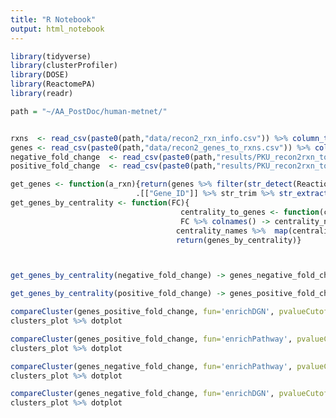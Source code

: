 ```yaml
---
title: "R Notebook"
output: html_notebook
---
```



```r
library(tidyverse)
library(clusterProfiler)
library(DOSE)
library(ReactomePA)
library(readr)

path = "~/AA_PostDoc/human-metnet/"


rxns  <- read_csv(paste0(path,"data/recon2_rxn_info.csv")) %>% column_to_rownames("X1")
genes <- read_csv(paste0(path,"data/recon2_genes_to_rxns.csv")) %>% column_to_rownames("X1")
negative_fold_change  <- read_csv(paste0(path,"results/PKU_recon2rxn_top_negative_fold_change.csv")) %>% column_to_rownames("X1")
positive_fold_change  <- read_csv(paste0(path,"results/PKU_recon2rxn_top_positive_fold_change.csv")) %>% column_to_rownames("X1")

get_genes <- function(a_rxn){return(genes %>% filter(str_detect(Reactions, regex(a_rxn, ignore_case = T))) %>%
                            .[["Gene_ID"]] %>% str_trim %>% str_extract_all("^\\d+") %>% unlist())}
get_genes_by_centrality <- function(FC){
                                      centrality_to_genes <- function(centrality_names){FC[[centrality_names]]  %>% map(get_genes) %>% unlist %>% unique %>% return}
                                      FC %>% colnames() -> centrality_names
                                     centrality_names %>%  map(centrality_to_genes) %>% purrr::set_names(centrality_names) -> genes_by_centrality
                                     return(genes_by_centrality)}



get_genes_by_centrality(negative_fold_change) -> genes_negative_fold_change

get_genes_by_centrality(positive_fold_change) -> genes_positive_fold_change
```

```r
compareCluster(genes_positive_fold_change, fun='enrichDGN', pvalueCutoff=0.01) -> clusters_plot
clusters_plot %>% dotplot
```



###########################################################

```r

compareCluster(genes_positive_fold_change, fun='enrichPathway', pvalueCutoff=0.001) -> clusters_plot
clusters_plot %>% dotplot
```

```r
compareCluster(genes_negative_fold_change, fun='enrichPathway', pvalueCutoff=0.001) -> clusters_plot
clusters_plot %>% dotplot
```


```r
compareCluster(genes_negative_fold_change, fun='enrichDGN', pvalueCutoff=0.01) -> clusters_plot
clusters_plot %>% dotplot
```




